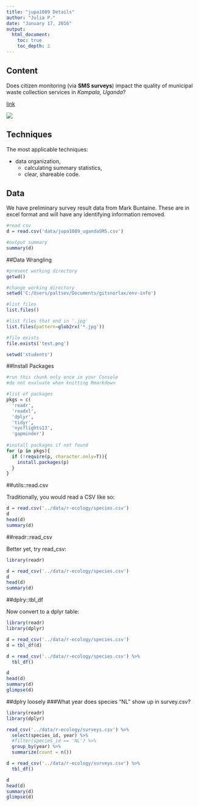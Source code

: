 ```yaml
---
title: "jupa1089 Details"
author: "Julia P."
date: "January 17, 2016"
output: 
  html_document:
    toc: true
    toc_depth: 2
---
```


## Content

Does citizen monitoring (via **SMS surveys**) impact the quality of municipal waste collection services in *Kampala, Uganda*?

[link](https://github.com/citizen-monitoring/citizen-monitoring.github.io)

![](images/jupa1089_ugandasms.png)

## Techniques

The most applicable techniques:

* data organization,
  + calculating summary statistics,
  + clear, shareable code.

## Data

We have preliminary survey result data from Mark Buntaine. These are in excel format and will have any identifying information removed.

```r
#read csv
d = read.csv('data/jupa1089_ugandaSMS.csv')

#output summary
summary(d)
```


##Data Wrangling

```r
#present working directory
getwd()

#change working directory
setwd('C:/Users/paltsev/Documents/gitsnorlax/env-info')

#list files
list.files()

#list files that end in '.jpg'
list.files(pattern=glob2rx('*.jpg'))

#file exists
file.exists('test.png')

setwd('students')
```

##Install Packages

```r
#run this chunk only once in your Console
#do not evaluate when knitting Rmarkdown

#list of packages
pkgs = c(
  'readr',
  'readxl',
  'dplyr',
  'tidyr',
  'nycflights13',
  'gapminder')
  
#install packages if not found
for (p in pkgs){
  if (!require(p, character.only=T)){
    install.packages(p)
  }
}
```

##utils::read.csv

Traditionally, you would read a CSV like so:

```r
d = read.csv('../data/r-ecology/species.csv')
d
head(d)
summary(d)
```

##readr::read_csv

Better yet, try read_csv:

```r
library(readr)

d = read_csv('../data/r-ecology/species.csv')
d
head(d)
summary(d)
```

##dplry::tbl_df

Now convert to a dplyr table:

```r
library(readr)
library(dplyr)

d = read_csv('../data/r-ecology/species.csv')
d = tbl_df(d)

d = read_csv('../data/r-ecology/species.csv') %>%
  tbl_df()

d
head(d)
summary(d)
glimpse(d)

```

##dplry loosely
###What year does species "NL" show up in survey.csv?

```r
library(readr)
library(dplyr)

read_csv('../data/r-ecology/surveys.csv') %>%
  select(species_id, year) %>%
  #filter(species_id == 'NL') %>%
  group_by(year) %>%
  summarize(count = n())

d = read_csv('../data/r-ecology/surveys.csv') %>%
  tbl_df()

d
head(d)
summary(d)
glimpse(d)
```